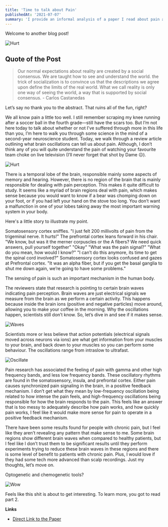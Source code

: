 ```yaml
---
title: 'Time to talk about Pain'
publishedAt: '2021-07-07'
summary: 'I provide an informal analysis of a paper I read about pain and brain oscillations.'
---
```


Welcome to another blog post!

![Hurt](/images/hurt.gif)

## Quote of the Post
> Our normal expectations about reality are created by a social consensus. We are taught how to see and understand the world. the trick of socialization is to convince us that the descriptions we agree upon define the limits of the real world. What we call reality is only one way of seeing the world, a way that is supported by social consensus. - Carlos Castanedas

Let’s say no thank you to the abstract. That ruins all of the fun, right? 

We all know pain a little too well. I still remember scraping my knee running after a soccer ball in the fourth grade—still have the scars too. But I’m not here today to talk about whether or not I’ve suffered through more in this life than you, I’m here to walk you through some science in the mind of a second-year neuroscience student. Today, we walk through a review article outlining what brain oscillations can tell us about pain. Although, I don’t think any of you will quite understand the pain of watching your favourite team choke on live television (I’ll never forget that shot by Dame ☹).

![Hurt](/images/dame.gif)

There is a temporal lobe of the brain, responsible mainly some aspects of memory and hearing. However, there is no region of the brain that is mainly responsible for dealing with pain perception. This makes it quite difficult to study. It seems like a myriad of brain regions deal with pain, which makes sense because you would want to know if a bear was chomping down on your foot, or if you had left your hand on the stove too long. You don’t want a malfunction in one of your lobes taking away the most important warning system in your body. 

Here's a little story to illustrate my point.
 
Somatosensory cortex sniffles. "I just felt 200 millivolts of pain from the trigeminal nerve. It hurts!"
The prefrontal cortex leans forward in his chair. "We know, but was it the merner corpuscles or the A fibers? We need quick answers, pull yourself together"
"Okay"
"What was the pain signal?"
"What do you mean, how would I know?"
"I can’t do this anymore, its time to get the spinal cord involved?"
Somatosensory cortex looks confused and gazes at Prefrontal cortex. "It was an alpha fiber, but if you get the basal ganglia to shut me down again, we’re going to have some problems."

The sensing of pain is such an important mechanism in the human body.

The reviewers state that research is pointing to certain brain waves indicating pain perception. Brain waves are just electrical signals we measure from the brain as we perform a certain activity. This happens because inside the brain ions (positive and negative particles) move around, allowing you to make your coffee in the morning. Why the oscillations happen, scientists still don’t know. So, let’s dive in and see if it makes sense.

![Waves](/images/waves.jpg)

Scientists more or less believe that action potentials (electrical signals moved across neurons via ions) are what get information from your muscles to your brain, and back down to your muscles so you can perform some behaviour. The oscillations range from intraslow to ultrafast. 
  
![Oscillate](/images/oscillate.jpg)

Pain research has associated the feeling of pain with gamma and other high frequency bands, and less low frequency bands. These oscillatory rhythms are found in the somatosensory, insula, and prefrontal cortex. Either pain causes synchronized pain signaling in the brain, in a positive feedback mechanism. I don’t get what they mean by low-frequency oscillation being related to how intense the pain feels, and high-frequency oscillations being responsible for how the brain responds to the pain. This feels like an answer that is too messy to adequately describe how pain works, and how quickly pain works, I feel like it would make more sense for pain to operate in a positive feedback mechanism.

There have been some results found for people with chronic pain, but I feel like they aren’t revealing any pattern that make sense to me. Some brain regions show different brain waves when compared to healthy patients, but I feel like I don’t trust them to be significant results until they perform experiments trying to reduce these brain waves in these regions and there is some level of benefit to patients with chronic pain. Plus, I would love if they had some tech more advanced than scalp recordings. Just my thoughts, let’s move on.

Optogenetic and chemogenetic tools?

![Wow](/images/wow.gif)

Feels like this shit is about to get interesting. To learn more, you got to read part 2. 

**Links**
- [Direct Link to the Paper](https://doi.org/10.1016/j.tins.2021.05.003)
